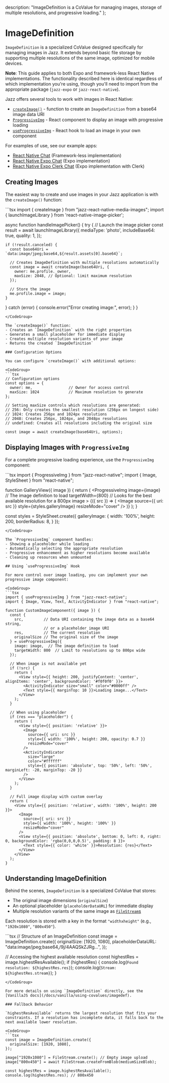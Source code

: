 
  description: "ImageDefinition is a CoValue for managing images, storage of multiple resolutions, and progressive loading."
};

# ImageDefinition

`ImageDefinition` is a specialized CoValue designed specifically for managing images in Jazz. It extends beyond basic file storage by supporting multiple resolutions of the same image, optimized for mobile devices.

**Note**: This guide applies to both Expo and framework-less React Native implementations. The functionality described here is identical regardless of which implementation you're using, though you'll need to import from the appropriate package (`jazz-expo` or `jazz-react-native`).

Jazz offers several tools to work with images in React Native:
- [`createImage()`](#creating-images) - function to create an `ImageDefinition` from a base64 image data URI
- [`ProgressiveImg`](#displaying-images-with-progressiveimg) - React component to display an image with progressive loading
- [`useProgressiveImg`](#using-useprogressiveimg-hook) - React hook to load an image in your own component

For examples of use, see our example apps:
- [React Native Chat](https://github.com/gardencmp/jazz/tree/main/examples/chat-rn) (Framework-less implementation)
- [React Native Expo Chat](https://github.com/gardencmp/jazz/tree/main/examples/chat-rn-expo) (Expo implementation)
- [React Native Expo Clerk Chat](https://github.com/gardencmp/jazz/tree/main/examples/chat-rn-expo-clerk) (Expo implementation with Clerk)

## Creating Images

The easiest way to create and use images in your Jazz application is with the `createImage()` function:

<CodeGroup>
```tsx
import { createImage } from "jazz-react-native-media-images";
import { launchImageLibrary } from 'react-native-image-picker';

async function handleImagePicker() {
  try {
    // Launch the image picker
    const result = await launchImageLibrary({
      mediaType: 'photo',
      includeBase64: true,
      quality: 1,
    });

    if (!result.canceled) {
      const base64Uri = `data:image/jpeg;base64,${result.assets[0].base64}`;

      // Creates ImageDefinition with multiple resolutions automatically
      const image = await createImage(base64Uri, {
        owner: me.profile._owner,
        maxSize: 2048, // Optional: limit maximum resolution
      });

      // Store the image
      me.profile.image = image;
    }
  } catch (error) {
    console.error("Error creating image:", error);
  }
}
```
</CodeGroup>

The `createImage()` function:
- Creates an `ImageDefinition` with the right properties
- Generates a small placeholder for immediate display
- Creates multiple resolution variants of your image
- Returns the created `ImageDefinition`

### Configuration Options

You can configure `createImage()` with additional options:

<CodeGroup>
```tsx
// Configuration options
const options = {
  owner: me,                // Owner for access control
  maxSize: 1024             // Maximum resolution to generate
};

// Setting maxSize controls which resolutions are generated:
// 256: Only creates the smallest resolution (256px on longest side)
// 1024: Creates 256px and 1024px resolutions
// 2048: Creates 256px, 1024px, and 2048px resolutions
// undefined: Creates all resolutions including the original size

const image = await createImage(base64Uri, options);
```
</CodeGroup>

## Displaying Images with `ProgressiveImg`

For a complete progressive loading experience, use the `ProgressiveImg` component:

<CodeGroup>
```tsx
import { ProgressiveImg } from "jazz-react-native";
import { Image, StyleSheet } from "react-native";

function GalleryView({ image }) {
  return (
    <ProgressiveImg
      image={image}  // The image definition to load
      targetWidth={800} //  Looks for the best available resolution for a 800px image
    >
      {({ src }) => (
        <Image
          source={{ uri: src }}
          style={styles.galleryImage}
          resizeMode="cover"
        />
      )}
    </ProgressiveImg>
  );
}

const styles = StyleSheet.create({
  galleryImage: {
    width: '100%',
    height: 200,
    borderRadius: 8,
  }
});
```
</CodeGroup>

The `ProgressiveImg` component handles:
- Showing a placeholder while loading
- Automatically selecting the appropriate resolution
- Progressive enhancement as higher resolutions become available
- Cleaning up resources when unmounted

## Using `useProgressiveImg` Hook

For more control over image loading, you can implement your own progressive image component:

<CodeGroup>
```tsx
import { useProgressiveImg } from "jazz-react-native";
import { Image, View, Text, ActivityIndicator } from "react-native";

function CustomImageComponent({ image }) {
  const {
    src,         // Data URI containing the image data as a base64 string,
                 // or a placeholder image URI
    res,         // The current resolution
    originalSize // The original size of the image
  } = useProgressiveImg({
    image: image,  // The image definition to load
    targetWidth: 800  // Limit to resolutions up to 800px wide
  });

  // When image is not available yet
  if (!src) {
    return (
      <View style={{ height: 200, justifyContent: 'center', alignItems: 'center', backgroundColor: '#f0f0f0' }}>
        <ActivityIndicator size="small" color="#0000ff" />
        <Text style={{ marginTop: 10 }}>Loading image...</Text>
      </View>
    );
  }

  // When using placeholder
  if (res === "placeholder") {
    return (
      <View style={{ position: 'relative' }}>
        <Image
          source={{ uri: src }}
          style={{ width: '100%', height: 200, opacity: 0.7 }}
          resizeMode="cover"
        />
        <ActivityIndicator
          size="large"
          color="#ffffff"
          style={{ position: 'absolute', top: '50%', left: '50%', marginLeft: -20, marginTop: -20 }}
        />
      </View>
    );
  }

  // Full image display with custom overlay
  return (
    <View style={{ position: 'relative', width: '100%', height: 200 }}>
      <Image
        source={{ uri: src }}
        style={{ width: '100%', height: '100%' }}
        resizeMode="cover"
      />
      <View style={{ position: 'absolute', bottom: 0, left: 0, right: 0, backgroundColor: 'rgba(0,0,0,0.5)', padding: 8 }}>
        <Text style={{ color: 'white' }}>Resolution: {res}</Text>
      </View>
    </View>
  );
}
```
</CodeGroup>

## Understanding ImageDefinition

Behind the scenes, `ImageDefinition` is a specialized CoValue that stores:

- The original image dimensions (`originalSize`)
- An optional placeholder (`placeholderDataURL`) for immediate display
- Multiple resolution variants of the same image as [`FileStream`s](../using-covalues/filestreams)

Each resolution is stored with a key in the format `"widthxheight"` (e.g., `"1920x1080"`, `"800x450"`).

<CodeGroup>
```tsx
// Structure of an ImageDefinition
const image = ImageDefinition.create({
  originalSize: [1920, 1080],
  placeholderDataURL: "data:image/jpeg;base64,/9j/4AAQSkZJRg...",
});

// Accessing the highest available resolution
const highestRes = image.highestResAvailable();
if (highestRes) {
  console.log(`Found resolution: ${highestRes.res}`);
  console.log(`Stream: ${highestRes.stream}`);
}
```
</CodeGroup>

For more details on using `ImageDefinition` directly, see the [VanillaJS docs](/docs/vanilla/using-covalues/imagedef).

### Fallback Behavior

`highestResAvailable` returns the largest resolution that fits your constraints. If a resolution has incomplete data, it falls back to the next available lower resolution.

<CodeGroup>
```tsx
const image = ImageDefinition.create({
  originalSize: [1920, 1080],
});

image["1920x1080"] = FileStream.create(); // Empty image upload
image["800x450"] = await FileStream.createFromBlob(mediumSizeBlob);

const highestRes = image.highestResAvailable();
console.log(highestRes.res); // 800x450
```
</CodeGroup>
